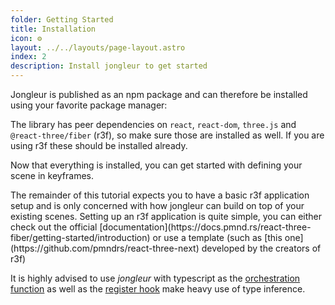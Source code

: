 ```yaml
---
folder: Getting Started
title: Installation
icon: ⚙ 
layout: ../../layouts/page-layout.astro
index: 2
description: Install jongleur to get started
---
```



Jongleur is published as an npm package and can therefore be installed using your favorite package manager:

<PackageManagerTabs cmd="jongleur"/>

The library has peer dependencies on `react`, `react-dom`, `three.js` and `@react-three/fiber` (r3f), so make sure those are installed as well. If you are using r3f these should be installed already.

<PackageManagerTabs cmd="react react-dom @react-three/fiber three"/>

Now that everything is installed, you can get started with defining your scene in keyframes. 

<Alert type="info">
The remainder of this tutorial expects you to have a basic r3f application setup and is only concerned with how jongleur can build on top of your existing scenes. Setting up an r3f application is quite simple, you can either check out the official [documentation](https://docs.pmnd.rs/react-three-fiber/getting-started/introduction) or use a template (such as [this one](https://github.com/pmndrs/react-three-next) developed by the creators of r3f)
</Alert>

It is highly advised to use *jongleur* with typescript as the [orchestration function](./keyframes) as well as the [register hook](./register) make heavy use of type inference. 

<PackageManagerTabs cmd="--save-dev typescript @types/three"/>
